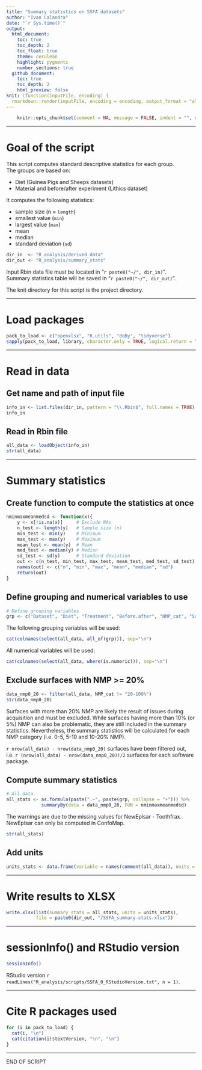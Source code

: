 ```yaml
---
title: "Summary statistics on SSFA datasets"
author: "Ivan Calandra"
date: "`r Sys.time()`"
output:
  html_document:
    toc: true
    toc_depth: 2
    toc_float: true
    theme: cerulean
    highlight: pygments
    number_sections: true
  github_document: 
    toc: true
    toc_depth: 2
    html_preview: false
knit: (function(inputFile, encoding) {
  rmarkdown::render(inputFile, encoding = encoding, output_format = "all", knit_root_dir = rprojroot::find_rstudio_root_file()) })
---
```



```r
	knitr::opts_chunk$set(comment = NA, message = FALSE, indent = "", error = TRUE)
```


---


# Goal of the script
This script computes standard descriptive statistics for each group.  
The groups are based on:

* Diet (Guinea Pigs and Sheeps datasets)  
* Material and before/after experiment (Lithics dataset)

It computes the following statistics:  

* sample size (n = `length`)  
* smallest value (`min`)  
* largest value (`max`)
* mean  
* median  
* standard deviation (`sd`)

```r
dir_in  <- "R_analysis/derived_data"
dir_out <- "R_analysis/summary_stats"
```

Input Rbin data file must be located in "`r paste0("~/", dir_in)`".  
Summary statistics table will be saved in "`r paste0("~/", dir_out)`".

The knit directory for this script is the project directory.


---


# Load packages
```r
pack_to_load <- c("openxlsx", "R.utils", "doBy", "tidyverse")
sapply(pack_to_load, library, character.only = TRUE, logical.return = TRUE) 
```


---


# Read in data
## Get name and path of input file 
```r
info_in <- list.files(dir_in, pattern = "\\.Rbin$", full.names = TRUE)
info_in
```


## Read in Rbin file
```r
all_data <- loadObject(info_in)
str(all_data)
```


---


# Summary statistics
## Create function to compute the statistics at once
```r
nminmaxmeanmedsd <- function(x){
	y <- x[!is.na(x)]     # Exclude NAs
	n_test <- length(y)   # Sample size (n)
	min_test <- min(y)    # Minimum
	max_test <- max(y)    # Maximum
	mean_test <- mean(y)  # Mean
 	med_test <- median(y) # Median
 	sd_test <- sd(y)      # Standard deviation
 	out <- c(n_test, min_test, max_test, mean_test, med_test, sd_test) # Concatenate
 	names(out) <- c("n", "min", "max", "mean", "median", "sd")         # Name values
 	return(out)                                                        # Object to return
}
```


## Define grouping and numerical variables to use
```r
# Define grouping variables
grp <- c("Dataset", "Diet", "Treatment", "Before.after", "NMP_cat", "Software")
```

The following grouping variables will be used: 
```r
cat(colnames(select(all_data, all_of(grp))), sep="\n")
```

All numerical variables will be used: 
```r
cat(colnames(select(all_data, where(is.numeric))), sep="\n")
```


## Exclude surfaces with NMP >= 20%
```r
data_nmp0_20 <- filter(all_data, NMP_cat != "20-100%")
str(data_nmp0_20)
```

Surfaces with more than 20% NMP are likely the result of issues during acquisition and must be excluded. While surfaces having more than 10% (or 5%) NMP can also be problematic, they are still included in the summary statistics. Nevertheless, the summary statistics will be calculated for each NMP category (i.e. 0-5, 5-10 and 10-20% NMP).  

`r nrow(all_data) - nrow(data_nmp0_20)` surfaces have been filtered out, i.e. `r (nrow(all_data) - nrow(data_nmp0_20))/2` surfaces for each software package.  


## Compute summary statistics
```r
# All data
all_stats <- as.formula(paste(".~", paste(grp, collapse = "+"))) %>% 
             summaryBy(data = data_nmp0_20, FUN = nminmaxmeanmedsd)
```

The warnings are due to the missing values for NewEplsar - Toothfrax. NewEplsar can only be computed in ConfoMap.
```r
str(all_stats)
```


## Add units
```r
units_stats <- data.frame(variable = names(comment(all_data)), units = comment(all_data))
```


---


# Write results to XLSX
```r
write.xlsx(list(summary_stats = all_stats, units = units_stats), 
           file = paste0(dir_out, "/SSFA_summary-stats.xlsx"))
```


---


# sessionInfo() and RStudio version

```r
sessionInfo()
```

RStudio version `r readLines("R_analysis/scripts/SSFA_0_RStudioVersion.txt", n = 1)`.


---


# Cite R packages used
```r
for (i in pack_to_load) {
  cat(i, "\n")
  cat(citation(i)$textVersion, "\n", "\n")
} 
```


---

END OF SCRIPT

